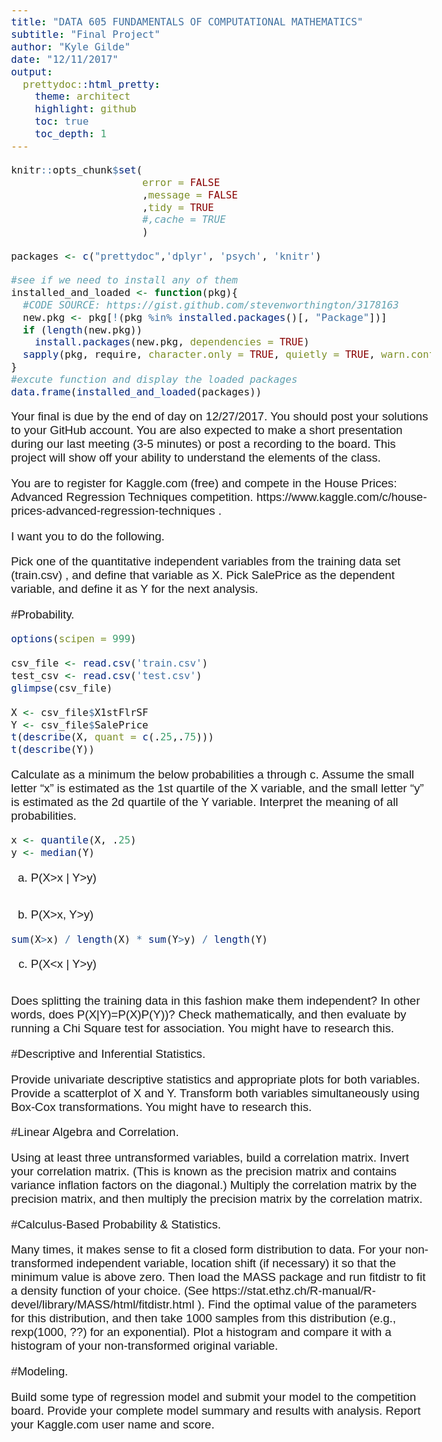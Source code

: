 ```yaml
---
title: "DATA 605 FUNDAMENTALS OF COMPUTATIONAL MATHEMATICS" 
subtitle: "Final Project"
author: "Kyle Gilde"
date: "12/11/2017"
output: 
  prettydoc::html_pretty:
    theme: architect
    highlight: github
    toc: true
    toc_depth: 1
---
```

<style type="text/css">
body{
  font-family: Helvetica;
  font-size: 14pt;
}
</style>
<body>

```r
knitr::opts_chunk$set(
                      error = FALSE
                      ,message = FALSE
                      ,tidy = TRUE
                      #,cache = TRUE
                      )
```


```r
packages <- c("prettydoc",'dplyr', 'psych', 'knitr') 

#see if we need to install any of them
installed_and_loaded <- function(pkg){
  #CODE SOURCE: https://gist.github.com/stevenworthington/3178163
  new.pkg <- pkg[!(pkg %in% installed.packages()[, "Package"])]
  if (length(new.pkg)) 
    install.packages(new.pkg, dependencies = TRUE)
  sapply(pkg, require, character.only = TRUE, quietly = TRUE, warn.conflicts = FALSE)
}
#excute function and display the loaded packages
data.frame(installed_and_loaded(packages))
```

Your final is due by the end of day on 12/27/2017.  You should post your solutions to your GitHub account.  You are also expected to make a short presentation during our last meeting (3-5 minutes) or post a recording to the board.  This project will show off your ability to understand the elements of the class. 

You are to register for Kaggle.com (free) and compete in the House Prices: Advanced Regression Techniques competition.  https://www.kaggle.com/c/house-prices-advanced-regression-techniques . 

I want you to do the following.

Pick one of the quantitative independent variables from the training data set (train.csv) , and define that variable as  X.   Pick SalePrice as the dependent variable, and define it as Y for the next analysis.   

#Probability.  

```r
options(scipen = 999)

csv_file <- read.csv('train.csv')
test_csv <- read.csv('test.csv')
glimpse(csv_file)

X <- csv_file$X1stFlrSF
Y <- csv_file$SalePrice 
t(describe(X, quant = c(.25,.75)))
t(describe(Y))
```


Calculate as a minimum the below probabilities a through c.  Assume the small letter "x" is estimated as the 1st quartile of the X variable, and the small letter "y" is estimated as the 2d quartile of the Y variable.  Interpret the meaning of all probabilities.  

```r
x <- quantile(X, .25)
y <- median(Y)
```


a. P(X>x | Y>y)	
```r



```

b.  P(X>x, Y>y)		

```r
sum(X>x) / length(X) * sum(Y>y) / length(Y)
```

c.  P(X<x | Y>y)		
```r



``` 
Does splitting the training data in this fashion make them independent? In other words, does  P(X|Y)=P(X)P(Y))?   Check mathematically, and then evaluate by running a Chi Square test for association.  You might have to research this.  

#Descriptive and Inferential Statistics. 

Provide univariate descriptive statistics and appropriate plots for both variables.   Provide a scatterplot of X and Y.  Transform both variables simultaneously using Box-Cox transformations.  You might have to research this.

#Linear Algebra and Correlation.   

Using at least three untransformed variables, build a correlation matrix.  Invert your correlation matrix. (This is known as the precision matrix and contains variance inflation factors on the diagonal.) Multiply the correlation matrix by the precision matrix, and then multiply the precision matrix by the correlation matrix.

#Calculus-Based Probability & Statistics. 

Many times, it makes sense to fit a closed form distribution to data.  For your non-transformed independent variable, location shift (if necessary)  it so that the minimum value is above zero.  Then load the MASS package and run fitdistr to fit a density function of your choice.  (See  https://stat.ethz.ch/R-manual/R-devel/library/MASS/html/fitdistr.html ).  Find the optimal value of the parameters for this distribution, and then take 1000 samples from this distribution (e.g., rexp(1000, ??) for an exponential).  Plot a histogram and compare it with a histogram of your non-transformed original variable.   

#Modeling.  

Build some type of regression model and submit your model to the competition board.  Provide your complete model summary and results with analysis.  Report your Kaggle.com  user name and score.




</body>
